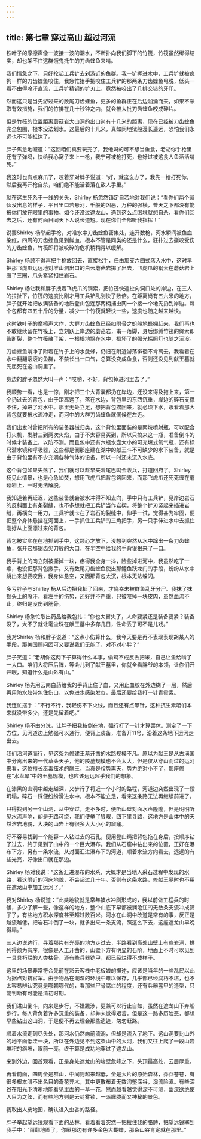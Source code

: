 ```yaml
---
---
---
```

title: 第七章 穿过高山 越过河流
---




铁叶子的摩擦声像一波接一波的潮水，不断扑向我们脚下的竹筏，竹筏虽然绑得结实，却也架不住这群饿鬼托生的刀齿蝰鱼来啃。

我们情急之下，只好抡起工兵铲去剁游近的鱼群。我一铲挥进水中，工兵铲就被疯狗一样的刀齿蝰鱼咬住，我急忙抬手把咬住工兵铲的那两条刀齿蝰鱼甩脱，低头一看不由得冷汗直流，工兵铲精钢的铲刃上，竟然被咬出了几排交错的牙印。

然而这只是当先游过来的数尾刀齿蝰鱼，更多的鱼群正在后边汹涌而来，如果不采取有效措施，我们的竹排在几十秒钟之内，就会被大批刀齿蝰鱼咬成碎片。

但是竹筏的位置距离蘑菇岩大山洞的出口尚有十几米的距离，现在已经被刀齿蝰鱼完全包围，根本没法划水。这最后的十几米，真如同地狱般漫长遥远，恐怕我们永远也不可能抵达了。

胖子焦急地喊道：“这回咱们真要玩完了，我他妈的可不想当鱼食，老胡你手枪里还有子弹吗，快给我心窝子来上一枪，我宁可被枪打死，也好过被这食人鱼活活啃死。”

我这时也有点麻爪了，咬着牙对胖子说道：“好，就这么办了，我先一枪打死你，然后我再开枪自杀，咱们绝不能活着落在敌人手里。”

就在这生死系于一线的关头，Shirley 杨忽然镇定自若地对我们说：“看你们两个家伙没出息的样子，平日里口若悬河，千般的凶恶，万种的强横，普天之下都没有能被你们放在眼里的事物。如今还没过遮龙山，遇到这么点困境就想自杀，看你们回去之后，还有何面目同天下人说长道短。现在你们全部听我指挥！”

说罢Shirley 杨举起手枪，对准水中刀齿蝰鱼密集处，连开数枪，河水瞬间被鱼血染红，四周的刀齿蝰鱼见到鲜血，根本不管是同类的还是什么，狂扑过去撕咬受伤的刀齿蝰鱼，竹筏即将被咬碎的危机稍稍得以缓解。

Shirley 杨顾不得再把手枪放回去，直接松手，任由那支六四式落入水中，这时早把那飞虎爪远远地对准山洞出口的白云蘑菇岩掷了出去，飞虎爪的钢索在蘑菇岩上缠了三圈，爪头紧紧扣住岩石。

Shirley 杨让我和胖子拽着飞虎爪的钢索，把竹筏快速扯向洞口处的岸边，在三人的拉扯下，竹筏的速度比刚才用工兵铲乱划快了数倍。在距离尚有五六米的地方，胖子就开始把放满装备的地质登山包连那两柄捕虫网一个接一个地先扔到岸边。每个包都有四五十斤的分量，减少一个竹筏就轻快一些，速度也随之越来越快。

这时铁叶子的摩擦声大作，大群刀齿蝰鱼已经如附骨之蛆般地蜂拥赶来，我们再也不敢继续留在竹筏上，立刻跃上岸边的蘑菇岩，甫一落脚，身后绑缚竹筏的绳索即告断裂，整个竹筏散了架，一根根地飘在水中，损坏了的强光探照灯也随之沉没。

刀齿蝰鱼啃净了附着在竹子上的水彘蜂，仍旧在附近游荡徘徊不肯离去，我看着在水中翻翻滚滚的鱼群，不禁长出一口气，总算没变成鱼食，否则还没见到献王墓就先屈死在这山洞里了。

身边的胖子忽然大叫一声：“哎哟，不好，背包掉进河里去了。”

我顺势一看，也是一惊，刚才把三个大背囊都扔在岸边，还没来得及拖上来，第一个扔过去的背包，由于距离远了，落在水边，背包里的东西沉重，岸边的碎石支撑不住，掉进了河水中。那里无处立足，想把背包捞回来，就必须下水，眼看着那大背包就要被水流冲走，而河中的大群刀齿蝰鱼就伺候在左近。

我们出发时曾把所有的装备器械归类，这个背包里面装的是丙烷喷射瓶，可以配合打火机，发射三到两次火焰，由于不太容易买到，所以只搞来这一瓶，准备倒斗的时候才装备上，以防不测。而且包中还有六瓶水壶大小的可充填式氧气瓶，还有标尺潜水镜和呼吸器，这些都是倒那座建在湖中的献王斗不可缺少的水下装备，就是由于背包里有不少充满各种气体的设备，所以一时还未沉入水底。

这个背包如果失落了，我们就可以趁早夹着尾巴鸣金收兵，打道回府了。Shirley 杨见此情景，也是心急如焚，想用飞虎爪把背包钩回来，而那飞虎爪还死死缠在蘑菇岩上，一时无法解脱。

我知道若再延迟，这些装备就会被水冲得不知去向，手中只有工兵铲，见岸边岩石的反斜面上有条裂缝，也不多想就把工兵铲当作岩楔，将整个铲刃竖起来插进岩缝，再横向一用力，工兵铲就卡在了岩石的裂缝中，伸手一试，觉得甚为牢固，便把整个身体悬挂在河面上，一手抓住工兵铲的三角把手，另一只手伸进水中去抓住刚好从上面漂过来的背包。

背包被实实在在地抓到手中，这颗心才放下，没想到突然从水中蹿出一条刀齿蝰鱼，张开它那锯齿尖刀般的大口，在半空中给我的手背狠狠来了一口。

我手背上的肉立刻被撕掉一块，疼得我全身一抖，险些掉进河中，我虽然吃了一疼，也没把那背包撒手。又有数尾刀齿蝰鱼使出那鲤鱼跃龙门的手段，纷纷从水中跳出来想要咬我，我身体悬空，又因那背包太沉，根本无法躲闪。

多亏胖子与Shirley 杨从后边把我扯了回来，才侥幸未被群鱼乱牙分尸。我抹了抹额头上的冷汗，看左手的伤势，还好并不严重，只被咬掉一块皮肉，虽然血流不止，终归是没伤到筋骨。

Shirley 杨急忙取出药品给我包扎：“你也太冒失了，人命要紧还是装备要紧？装备没了，大不了就让雮尘珠在献王墓中多存几日，性命丢了可不是儿戏。”

我对Shirley 杨和胖子说道：“这点小伤算什么，我今天要是再不表现表现胡某人的手段，那美国顾问团可又要说我们无能了，对不对小胖？”

胖子笑道：“老胡你这两下子算得什么本事，偷鸡不成反丢把米，自己让鱼给啃了一大口。咱们大将压后阵，等会儿到了献王墓里，你就全看胖爷的本领，让你们开开眼，知道什么是山外有山。”

Shirley 杨先用云南白药给我的手背止住了血，又用止血胶在外边糊了一层，然后再用防水胶带包住伤口，以免进水感染发炎，最后还要给我打一针青霉素。

我连忙摆手：“不行不行，我轻伤不下火线，而且还有点晕针，这种抗生素咱们本来就没带多少，还是先留着吧。”

Shirley 杨不由分说，让胖子把我按倒在地，强行打了一针才算罢休。测定了一下方位，见河道边上勉强可以通行，便背上装备，准备开11号，沿着这条地下运河走出去。

我们沿河道而行，见这条为修建王墓开凿的水路规模不凡。原以为献王是从古滇国中分离出来的一代草头天子，他的陵墓规模也不会太大，但是仅从穿山而过的运河来看，这位擅长巫毒痋术的献王，当真是权势熏天，势力绝对小不了，那座修在“水龙晕”中的王墓规模，也应该远远超乎我们的想象。

在漆黑的山洞中越走越深，又步行了将近一个小时的路程，河道边突然出现了一段坍塌，碎石一踩便纷纷滑进水中，根本不能立足，看来这条路无法再继续前进了。

只得找到另一个山洞，从中穿过，走不多时，便听山壁对面水声隆隆，但是明明听见水流声响，却是无路可绕，我们便举了狼眼，四下里寻路，这地方是山体中的天然溶岩地貌，大块的山岩上有很多大大小小的窟窿。

好不容易找到一个能容一人钻过去的石孔，便用登山绳把背包拖在身后，按顺序钻了过去，终于见到了山中的一个巨大瀑布。我们从石窟中钻出来的位置，正好在瀑布下方，另有一条水流，从对面汇进瀑布下的河道，顺着水流方向看去，远远的有些光亮，好像出口就在那边。

Shirley 杨对我说：“这条汇进瀑布的水系，大概才是当地人采石过程中发现的水路，看这附近的河床地貌，不会超过几十年。否则有这条水路，修献王墓时也不用在遮龙山中加工运河了。”

我对Shirley 杨说道：“此类地貌就是常年被水冲刷形成的，我以前做工程兵的时候，多少了解一些，像这样的地方，整个山底下早都被澜沧江的无数条支流冲成筛子了，有些地方积水深度甚至超过数百米。河水在山洞中改道是常有的事，反正是越流越低，把岩石冲倒了一块，就多出来一条支流，照这么下去，这座遮龙山早晚得塌。”

三人边说边行，寻着那片有光亮的地方走过去，半路看到高处山壁上有些岩洞，排列得颇为有序，很像是人工开凿的，山壁下方有明显的石阶，地面上不时可以见到一具具朽烂的人类枯骨，还有些兵器铠甲，都已经烂得不成样子。

这里的场景非常符合先前在彩云客栈中老板娘的描述，应该是当年的一些乱民以此为据点对抗官军。由于物品在潮湿的环境中难以保存，几乎都已经腐朽不堪，也不太容易辨认究竟是哪朝哪代的，看那些尸骨腐烂的程度，还有兵器盔甲的造型，只能判断有可能是清初时期。

我们进山倒斗，向来是步行，不嫌跋涉，更兼可以行止自如，虽然在遮龙山下弃船步行，每人背负着许多沉重的装备，却并未觉得艰苦，但是这一路多历险恶，都想早些钻出这山洞，于是便不再去理会那些遗迹，匆匆赶路。

顺着水流走到尽头处，那河水仍然向前流淌，但却是流入了地下。这山洞要比山外的地平面低洼一块，所以在外边见不到这条山中的大河，我们又往上爬了一段山岩堆积的斜坡，眼前一亮，终于算是成功地穿过了遮龙山。

来到外边，回首观看，正是身处遮龙山的峻壁危峰之下，头顶最高处，云层厚重。

再看前面，四周全是群山，中间则越来越低，全是大片的原始森林，莽莽苍苍，有很多根本叫不出名目的奇花异木，其中更散布着无数沟壑深谷，溪流险潭。有些深谷在阳光下清晰地能看见里面的一草一花，然而越看越觉得深不可测，幽深欲绝使人目为之眩，而有些地方则是云封雾锁，一派朦胧而又神秘的景色。

我取出人皮地图，确认进入虫谷的路径。

胖子举起望远镜观看下面的丛林，看着看着突然一把拉住我的胳膊，把望远镜塞到我手中：“甭翻地图了，你瞅那边有许多金色大蝴蝶，那条山谷肯定就在那里。”